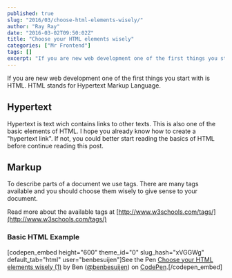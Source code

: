 ```yaml
---
published: true
slug: "2016/03/choose-html-elements-wisely/"
author: "Ray Ray"
date: "2016-03-02T09:50:02Z"
title: "Choose your HTML elements wisely"
categories: ["Mr Frontend"]
tags: []
excerpt: "If you are new web development one of the first things you start with is HTML. HTML stands for Hype..."
---
```


If you are new web development one of the first things you start with is HTML. HTML stands for Hypertext Markup Language.

## Hypertext

Hypertext is text wich contains links to other texts. This is also one of the basic elements of HTML. I hope you already know how to create a "hypertext link".
If not, you could better start reading the basics of HTML before continue reading this post.

## Markup

To describe parts of a document we use tags. There are many tags available and you should choose them wisely to give sense to your document.

Read more about the available tags at [http://www.w3schools.com/tags/](http://www.w3schools.com/tags/)

### Basic HTML Example

[codepen_embed height="600" theme_id="0" slug_hash="xVGGWg" default_tab="html" user="benbesuijen"]See the Pen <a href='http://codepen.io/benbesuijen/pen/xVGGWg/'>Choose your HTML elements wisely (1)</a> by Ben (<a href='http://codepen.io/benbesuijen'>@benbesuijen</a>) on <a href='http://codepen.io'>CodePen</a>.[/codepen_embed]